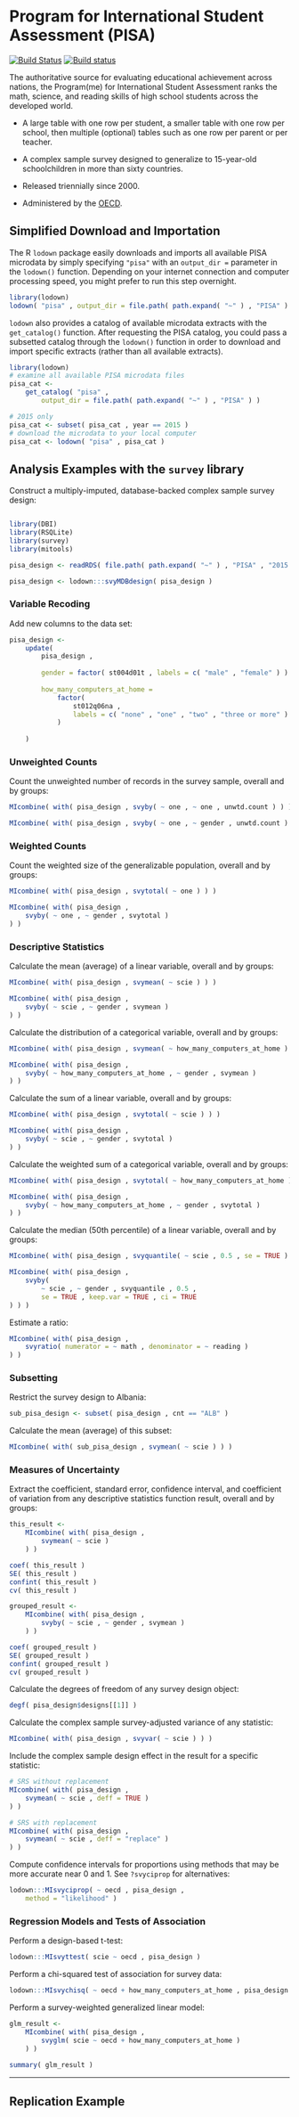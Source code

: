 # Program for International Student Assessment (PISA) {-}

[![Build Status](https://travis-ci.org/asdfree/pisa.svg?branch=master)](https://travis-ci.org/asdfree/pisa) [![Build status](https://ci.appveyor.com/api/projects/status/github/asdfree/pisa?svg=TRUE)](https://ci.appveyor.com/project/ajdamico/pisa)

The authoritative source for evaluating educational achievement across nations, the Program(me) for International Student Assessment ranks the math, science, and reading skills of high school students across the developed world.

* A large table with one row per student, a smaller table with one row per school, then multiple (optional) tables such as one row per parent or per teacher.

* A complex sample survey designed to generalize to 15-year-old schoolchildren in more than sixty countries.

* Released triennially since 2000.

* Administered by the [OECD](www.oecd.org/).

## Simplified Download and Importation {-}

The R `lodown` package easily downloads and imports all available PISA microdata by simply specifying `"pisa"` with an `output_dir =` parameter in the `lodown()` function. Depending on your internet connection and computer processing speed, you might prefer to run this step overnight.

```r
library(lodown)
lodown( "pisa" , output_dir = file.path( path.expand( "~" ) , "PISA" ) )
```

`lodown` also provides a catalog of available microdata extracts with the `get_catalog()` function. After requesting the PISA catalog, you could pass a subsetted catalog through the `lodown()` function in order to download and import specific extracts (rather than all available extracts).

```r
library(lodown)
# examine all available PISA microdata files
pisa_cat <-
	get_catalog( "pisa" ,
		output_dir = file.path( path.expand( "~" ) , "PISA" ) )

# 2015 only
pisa_cat <- subset( pisa_cat , year == 2015 )
# download the microdata to your local computer
pisa_cat <- lodown( "pisa" , pisa_cat )
```

## Analysis Examples with the `survey` library \ {-}

Construct a multiply-imputed, database-backed complex sample survey design:

```r

```

```r
library(DBI)
library(RSQLite)
library(survey)
library(mitools)

pisa_design <- readRDS( file.path( path.expand( "~" ) , "PISA" , "2015 cmb_stu_qqq design.rds" ) )

pisa_design <- lodown:::svyMDBdesign( pisa_design )
```

### Variable Recoding {-}

Add new columns to the data set:
```r
pisa_design <- 
	update( 
		pisa_design , 
		
		gender = factor( st004d01t , labels = c( "male" , "female" ) ) ,
		
		how_many_computers_at_home = 
			factor( 
				st012q06na , 
				labels = c( "none" , "one" , "two" , "three or more" ) 
			)
 
	)
```

### Unweighted Counts {-}

Count the unweighted number of records in the survey sample, overall and by groups:
```r
MIcombine( with( pisa_design , svyby( ~ one , ~ one , unwtd.count ) ) )

MIcombine( with( pisa_design , svyby( ~ one , ~ gender , unwtd.count ) ) )
```

### Weighted Counts {-}
Count the weighted size of the generalizable population, overall and by groups:
```r
MIcombine( with( pisa_design , svytotal( ~ one ) ) )

MIcombine( with( pisa_design ,
	svyby( ~ one , ~ gender , svytotal )
) )
```

### Descriptive Statistics {-}

Calculate the mean (average) of a linear variable, overall and by groups:
```r
MIcombine( with( pisa_design , svymean( ~ scie ) ) )

MIcombine( with( pisa_design ,
	svyby( ~ scie , ~ gender , svymean )
) )
```

Calculate the distribution of a categorical variable, overall and by groups:
```r
MIcombine( with( pisa_design , svymean( ~ how_many_computers_at_home ) ) )

MIcombine( with( pisa_design ,
	svyby( ~ how_many_computers_at_home , ~ gender , svymean )
) )
```

Calculate the sum of a linear variable, overall and by groups:
```r
MIcombine( with( pisa_design , svytotal( ~ scie ) ) )

MIcombine( with( pisa_design ,
	svyby( ~ scie , ~ gender , svytotal )
) )
```

Calculate the weighted sum of a categorical variable, overall and by groups:
```r
MIcombine( with( pisa_design , svytotal( ~ how_many_computers_at_home ) ) )

MIcombine( with( pisa_design ,
	svyby( ~ how_many_computers_at_home , ~ gender , svytotal )
) )
```

Calculate the median (50th percentile) of a linear variable, overall and by groups:
```r
MIcombine( with( pisa_design , svyquantile( ~ scie , 0.5 , se = TRUE ) ) )

MIcombine( with( pisa_design ,
	svyby( 
		~ scie , ~ gender , svyquantile , 0.5 ,
		se = TRUE , keep.var = TRUE , ci = TRUE 
) ) )
```

Estimate a ratio:
```r
MIcombine( with( pisa_design ,
	svyratio( numerator = ~ math , denominator = ~ reading )
) )
```

### Subsetting {-}

Restrict the survey design to Albania:
```r
sub_pisa_design <- subset( pisa_design , cnt == "ALB" )
```
Calculate the mean (average) of this subset:
```r
MIcombine( with( sub_pisa_design , svymean( ~ scie ) ) )
```

### Measures of Uncertainty {-}

Extract the coefficient, standard error, confidence interval, and coefficient of variation from any descriptive statistics function result, overall and by groups:
```r
this_result <-
	MIcombine( with( pisa_design ,
		svymean( ~ scie )
	) )

coef( this_result )
SE( this_result )
confint( this_result )
cv( this_result )

grouped_result <-
	MIcombine( with( pisa_design ,
		svyby( ~ scie , ~ gender , svymean )
	) )

coef( grouped_result )
SE( grouped_result )
confint( grouped_result )
cv( grouped_result )
```

Calculate the degrees of freedom of any survey design object:
```r
degf( pisa_design$designs[[1]] )
```

Calculate the complex sample survey-adjusted variance of any statistic:
```r
MIcombine( with( pisa_design , svyvar( ~ scie ) ) )
```

Include the complex sample design effect in the result for a specific statistic:
```r
# SRS without replacement
MIcombine( with( pisa_design ,
	svymean( ~ scie , deff = TRUE )
) )

# SRS with replacement
MIcombine( with( pisa_design ,
	svymean( ~ scie , deff = "replace" )
) )
```

Compute confidence intervals for proportions using methods that may be more accurate near 0 and 1. See `?svyciprop` for alternatives:
```r
lodown:::MIsvyciprop( ~ oecd , pisa_design ,
	method = "likelihood" )
```

### Regression Models and Tests of Association {-}

Perform a design-based t-test:
```r
lodown:::MIsvyttest( scie ~ oecd , pisa_design )
```

Perform a chi-squared test of association for survey data:
```r
lodown:::MIsvychisq( ~ oecd + how_many_computers_at_home , pisa_design )
```

Perform a survey-weighted generalized linear model:
```r
glm_result <- 
	MIcombine( with( pisa_design ,
		svyglm( scie ~ oecd + how_many_computers_at_home )
	) )
	
summary( glm_result )
```

---

## Replication Example {-}

```r

```
